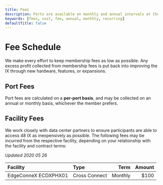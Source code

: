 ```yaml
---
title: Fees
description: Ports are available on monthly and annual intervals at the lowest possible price.
keywords: [fees, cost, fee, annual, monthly, recurring]
defaultTitle: false
---
```



# Fee Schedule

We make every effort to keep membership fees as low as possible. Any excess profit collected from membership fees is put back into improving the IX through new hardware, features, or expansions.

## Port Fees

Port fees are calculated on a **per-port basis**, and may be collected on an annual or monthly basis, whichever the member prefers.

<Fees />

## Facility Fees

We work closely with data center partners to ensure participants are able to access 48 IX as inexpensively as possible. The following fees may be incurred from the respective facility, depending on your relationship with the facility and contract terms:

_Updated 2020 05 26_

<!-- prettier-ignore -->
| Facility             | Type          |    Term | Amount |
| :------------------- | :------------ | ------: | -----: |
| EdgeConneX ECDXPHX01 | Cross Connect | Monthly |   $100 |
